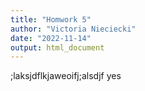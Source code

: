 ```yaml
---
title: "Homwork 5"
author: "Victoria Nieciecki"
date: "2022-11-14"
output: html_document
---
```


;laksjdflkjaweoifj;alsdjf
yes

